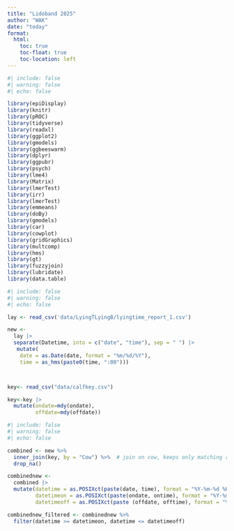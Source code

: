 ```yaml
---
title: "Lidoband 2025"
author: "WAK"
date: "today"
format: 
  html:
    toc: true 
    toc-float: true
    toc-location: left
---
```


```r
#| include: false
#| warning: false
#| echo: false

library(epiDisplay)
library(knitr)
library(pROC)
library(tidyverse)
library(readxl)
library(ggplot2)
library(gmodels)
library(ggbeeswarm)
library(dplyr)
library(ggpubr)
library(psych)
library(lme4)
library(Matrix)
library(lmerTest)
library(irr)
library(lmerTest)
library(emmeans)
library(doBy)       
library(gmodels)    
library(car)           
library(cowplot)       
library(gridGraphics)  
library(multcomp)
library(hms)
library(gt)
library(fuzzyjoin)
library(lubridate)
library(data.table)
```


```r
#| include: false
#| warning: false
#| echo: false

lay <- read_csv('data/LyingTLyingB/lyingtime_report_1.csv')

new <- 
  lay |> 
  separate(Datetime, into = c("date", "time"), sep = " ") |> 
   mutate(
    date = as.Date(date, format = "%m/%d/%Y"),
    time = as_hms(paste0(time, ":00")))



key<- read_csv("data/calfkey.csv")

key<-key |> 
  mutate(ondate=mdy(ondate), 
         offdate=mdy(offdate))


```



```r
#| include: false
#| warning: false
#| echo: false

combined <- new %>%
  inner_join(key, by = "Cow") %>%  # join on cow, keeps only matching rows
  drop_na() 

combinednew <- 
  combined |> 
  mutate(datetime = as.POSIXct(paste(date, time), format = "%Y-%m-%d %H:%M:%S"), 
         datetimeon = as.POSIXct(paste(ondate, ontime), format = "%Y-%m-%d %H:%M:%S"), 
         datetimeoff = as.POSIXct(paste (offdate, offtime), format = "%Y-%m-%d %H:%M:%S"))

combinednew_filtered <- combinednew %>%
  filter(datetime >= datetimeon, datetime <= datetimeoff)


```

